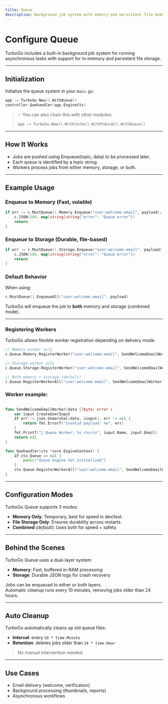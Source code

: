 ```yaml
---
title: Queue
description: Background job system with memory and persistent file modes in TurboGo.
---
```


# Configure Queue

TurboGo includes a built-in background job system for running asynchronous tasks with support for in-memory and persistent file storage.

---

## Initialization

Initialize the queue system in your `main.go`:

```go
app := TurboGo.New().WithQueue()
controller.Quehandler(app.EngineCtx)
```

> ✅ You can also chain this with other modules:
>
> ```go
> app := TurboGo.New().WithCache().WithPubsub().WithQueue()
> ```

---

## How It Works

* Jobs are pushed using Enqueue(topic, data) to be processed later.
* Each queue is identified by a topic string.
* Workers process jobs from either memory, storage, or both.

---

##  Example Usage

###  Enqueue to Memory (Fast, volatile)

```go
if err := c.MustQueue().Memory.Enqueue("user:welcome-email", payload); err != nil {
    c.JSON(500, map[string]string{"error": "Queue error"})
    return
}
```

###  Enqueue to Storage (Durable, file-based)

```go
if err := c.MustQueue().Storage.Enqueue("user:welcome-email", payload); err != nil {
    c.JSON(500, map[string]string{"error": "Queue error"})
    return
}
```

###  Default Behavior

When using:

```go
c.MustQueue().EnqueueAll("user:welcome-email", payload)
```

TurboGo will enqueue the job to **both** memory and storage (combined mode).

---

###  Registering Workers

TurboGo allows flexible worker registration depending on delivery mode:

```go
// Memory worker only
c.Queue.Memory.RegisterWorker("user:welcome-email", SendWelcomeEmailWorker)

// Storage worker only
c.Queue.Storage.RegisterWorker("user:welcome-email", SendWelcomeEmailWorker)

// Both memory + storage (default)
c.Queue.RegisterWorkerAll("user:welcome-email", SendWelcomeEmailWorker)
```

### Worker example:

```go

func SendWelcomeEmailWorker(data []byte) error {
	var input CreateUserInput
	if err := json.Unmarshal(data, &input); err != nil {
		return fmt.Errorf("invalid payload: %w", err)
	}
	fmt.Printf("👷 Queue Worker: %s <%s>\n", input.Name, input.Email)
	return nil
}

func Quehandler(ctx *core.EngineContext) {
	if ctx.Queue == nil {
		panic("Queue engine not initialized")
	}
	ctx.Queue.RegisterWorkerAll("user:welcome-email", SendWelcomeEmailWorker)
}

```

---

##  Configuration Modes

TurboGo Queue supports 3 modes:

- **Memory Only**: Temporary, best for speed in dev/test.
- **File Storage Only**: Ensures durability across restarts.
- **Combined** *(default)*: Uses both for speed + safety.

---

##  Behind the Scenes

TurboGo Queue uses a dual-layer system:

- **Memory**: Fast, buffered in-RAM processing
- **Storage**: Durable JSON logs for crash recovery

Jobs can be enqueued to either or both layers.  
Automatic cleanup runs every 10 minutes, removing jobs older than 24 hours.

---

##  Auto Cleanup

TurboGo automatically cleans up old queue files:

- **Interval**: every `10 * time.Minute`
- **Retention**: deletes jobs older than `24 * time.Hour`

> No manual intervention needed.

---

## Use Cases

- Email delivery (welcome, verification)
- Background processing (thumbnails, reports)
- Asynchronous workflows
